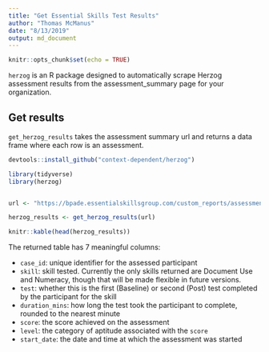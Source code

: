 ```yaml
---
title: "Get Essential Skills Test Results"
author: "Thomas McManus"
date: "8/13/2019"
output: md_document
---
```



```r
knitr::opts_chunk$set(echo = TRUE)
```

`herzog` is an R package designed to automatically scrape Herzog assessment results from the assessment_summary page for your organization. 

## Get results

`get_herzog_results` takes the assessment summary url and returns a data frame where each row is an assessment.

```r
devtools::install_github("context-dependent/herzog")

library(tidyverse)
library(herzog)


url <- "https://bpade.essentialskillsgroup.com/custom_reports/assessment_summary.php"

herzog_results <- get_herzog_results(url)

knitr::kable(head(herzog_results))
```


The returned table has 7 meaningful columns: 

- `case_id`: unique identifier for the assessed participant
- `skill`: skill tested. Currently the only skills returned are Document Use and Numeracy, though that will be made flexible in future versions. 
- `test`: whether this is the first (Baseline) or second (Post) test completed by the participant for the skill
- `duration_mins`: how long the test took the participant to complete, rounded to the nearest minute
- `score`: the score achieved on the assessment
- `level`: the category of aptitude associated with the `score`
- `start_date`: the date and time at which the assessment was started


